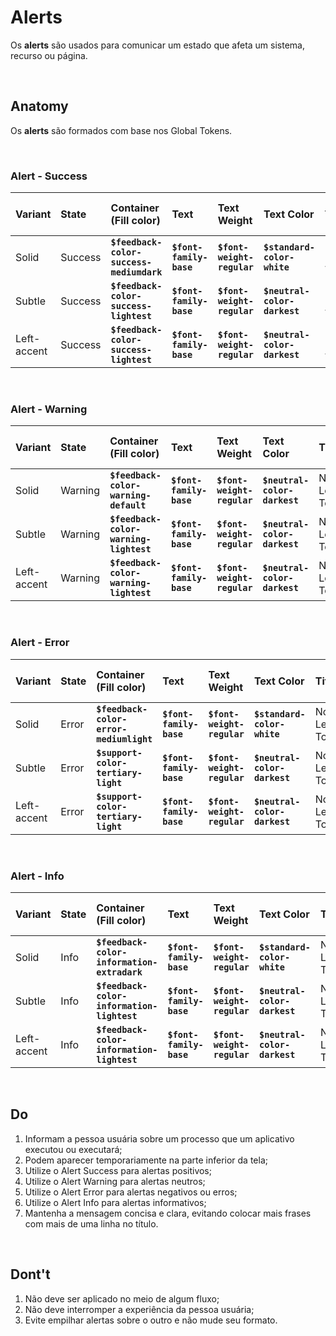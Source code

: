 # **Alerts**

Os **alerts** são usados ​​para comunicar um estado que afeta um sistema, recurso ou página.

<br />

## Anatomy

Os **alerts** são formados com base nos Global Tokens.

<br />

### Alert - Success

| Variant     | State   | Container (Fill color)                   | Text                    | Text Weight                | Text Color                   | Title         | Title Weight            | Title Color                  | Icon e Accent Color                     | Icon Close Color             | Border Radius           | Exemplo   |
| :---------- | :------ | :--------------------------------------- | :---------------------- | :------------------------- | :--------------------------- | :------------ | :---------------------- | :--------------------------- | :-------------------------------------- | :--------------------------- | :---------------------- | :-------- |
| Solid       | Success | **`$feedback-color-success-mediumdark`** | **`$font-family-base`** | **`$font-weight-regular`** | **`$standard-color-white`**  | None Left Top | **`$font-weight-bold`** | **`$standard-color-white`**  | **`$standard-color-white`**             | **`$standard-color-white`**  | **`$border-radius-sm`** | _[embed]_ |
| Subtle      | Success | **`$feedback-color-success-lightest`**   | **`$font-family-base`** | **`$font-weight-regular`** | **`$neutral-color-darkest`** | None Left Top | **`$font-weight-bold`** | **`$neutral-color-darkest`** | **`$feedback-color-success-extradark`** | **`$neutral-color-darkest`** | **`$border-radius-sm`** | _[embed]_ |
| Left-accent | Success | **`$feedback-color-success-lightest`**   | **`$font-family-base`** | **`$font-weight-regular`** | **`$neutral-color-darkest`** | None Left Top | **`$font-weight-bold`** | **`$neutral-color-darkest`** | **`$feedback-color-success-extradark`** | **`$neutral-color-darkest`** | **`$border-radius-sm`** | _[embed]_ |

<br />

### Alert - Warning

| Variant     | State   | Container (Fill color)                 | Text                    | Text Weight                | Text Color                   | Title         | Title Weight            | Title Color                  | Icon e Accent Color                     | Icon Close Color             | Border Radius           | Exemplo   |
| :---------- | :------ | :------------------------------------- | :---------------------- | :------------------------- | :--------------------------- | :------------ | :---------------------- | :--------------------------- | :-------------------------------------- | :--------------------------- | :---------------------- | :-------- |
| Solid       | Warning | **`$feedback-color-warning-default`**  | **`$font-family-base`** | **`$font-weight-regular`** | **`$neutral-color-darkest`** | None Left Top | **`$font-weight-bold`** | **`$neutral-color-darkest`** | **`$neutral-color-darkest`**            | **`$neutral-color-darkest`** | **`$border-radius-sm`** | _[embed]_ |
| Subtle      | Warning | **`$feedback-color-warning-lightest`** | **`$font-family-base`** | **`$font-weight-regular`** | **`$neutral-color-darkest`** | None Left Top | **`$font-weight-bold`** | **`$neutral-color-darkest`** | **`$feedback-color-warning-extradark`** | **`$neutral-color-darkest`** | **`$border-radius-sm`** | _[embed]_ |
| Left-accent | Warning | **`$feedback-color-warning-lightest`** | **`$font-family-base`** | **`$font-weight-regular`** | **`$neutral-color-darkest`** | None Left Top | **`$font-weight-bold`** | **`$neutral-color-darkest`** | **`$feedback-color-warning-extradark`** | **`$neutral-color-darkest`** | **`$border-radius-sm`** | _[embed]_ |

<br />

### Alert - Error

| Variant     | State | Container (Fill color)                  | Text                    | Text Weight                | Text Color                   | Title         | Title Weight            | Title Color                  | Icon e Accent Color              | Icon Close Color             | Border Radius           | Exemplo   |
| :---------- | :---- | :-------------------------------------- | :---------------------- | :------------------------- | :--------------------------- | :------------ | :---------------------- | :--------------------------- | :------------------------------- | :--------------------------- | :---------------------- | :-------- |
| Solid       | Error | **`$feedback-color-error-mediumlight`** | **`$font-family-base`** | **`$font-weight-regular`** | **`$standard-color-white`**  | None Left Top | **`$font-weight-bold`** | **`$standard-color-white`**  | **`$standard-color-white`**      | **`$standard-color-white`**  | **`$border-radius-sm`** | _[embed]_ |
| Subtle      | Error | **`$support-color-tertiary-light`**     | **`$font-family-base`** | **`$font-weight-regular`** | **`$neutral-color-darkest`** | None Left Top | **`$font-weight-bold`** | **`$neutral-color-darkest`** | **`$feedback-color-error-dark`** | **`$neutral-color-darkest`** | **`$border-radius-sm`** | _[embed]_ |
| Left-accent | Error | **`$support-color-tertiary-light`**     | **`$font-family-base`** | **`$font-weight-regular`** | **`$neutral-color-darkest`** | None Left Top | **`$font-weight-bold`** | **`$neutral-color-darkest`** | **`$feedback-color-error-dark`** | **`$neutral-color-darkest`** | **`$border-radius-sm`** | _[embed]_ |

<br />

### Alert - Info

| Variant     | State | Container (Fill color)                      | Text                    | Text Weight                | Text Color                   | Title         | Title Weight            | Title Color                  | Icon e Accent Color                         | Icon Close Color             | Border Radius           | Exemplo   |
| :---------- | :---- | :------------------------------------------ | :---------------------- | :------------------------- | :--------------------------- | :------------ | :---------------------- | :--------------------------- | :------------------------------------------ | :--------------------------- | :---------------------- | :-------- |
| Solid       | Info  | **`$feedback-color-information-extradark`** | **`$font-family-base`** | **`$font-weight-regular`** | **`$standard-color-white`**  | None Left Top | **`$font-weight-bold`** | **`$standard-color-white`**  | **`$standard-color-white`**                 | **`$standard-color-white`**  | **`$border-radius-sm`** | _[embed]_ |
| Subtle      | Info  | **`$feedback-color-information-lightest`**  | **`$font-family-base`** | **`$font-weight-regular`** | **`$neutral-color-darkest`** | None Left Top | **`$font-weight-bold`** | **`$neutral-color-darkest`** | **`$feedback-color-information-extradark`** | **`$neutral-color-darkest`** | **`$border-radius-sm`** | _[embed]_ |
| Left-accent | Info  | **`$feedback-color-information-lightest`**  | **`$font-family-base`** | **`$font-weight-regular`** | **`$neutral-color-darkest`** | None Left Top | **`$font-weight-bold`** | **`$neutral-color-darkest`** | **`$feedback-color-information-extradark`** | **`$neutral-color-darkest`** | **`$border-radius-sm`** | _[embed]_ |

<br />

## Do

1. Informam a pessoa usuária sobre um processo que um aplicativo executou ou executará;
2. Podem aparecer temporariamente na parte inferior da tela;
3. Utilize o Alert Success para alertas positivos;
4. Utilize o Alert Warning para alertas neutros;
5. Utilize o Alert Error para alertas negativos ou erros;
6. Utilize o Alert Info para alertas informativos;
7. Mantenha a mensagem concisa e clara, evitando colocar mais frases com mais de uma linha no título.

<br />

## Dont't

1. Não deve ser aplicado no meio de algum fluxo;
2. Não deve interromper a experiência da pessoa usuária;
3. Evite empilhar alertas sobre o outro e não mude seu formato.
